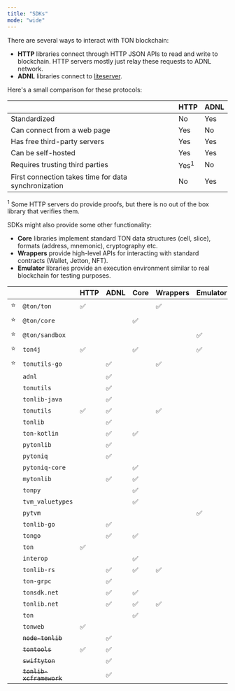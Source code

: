 ```yaml
---
title: "SDKs"
mode: "wide"
---
```


There are several ways to interact with TON blockchain:

- **HTTP** libraries connect through HTTP JSON APIs to read and write to blockchain. HTTP servers mostly just relay these requests to ADNL network.
- **ADNL** libraries connect to [liteserver](/pending/participate/nodes/liteserver-node).

Here's a small comparison for these protocols:

|                                                      | HTTP | ADNL |
|------------------------------------------------------|------|------|
| Standardized                                         | No   | Yes  |
| Can connect from a web page                          | Yes  | No   |
| Has free third-party servers                         | Yes  | Yes  |
| Can be self-hosted                                   | Yes  | Yes  |
| Requires trusting third parties                      | Yes<sup>1</sup> | No   |
| First connection takes time for data synchronization | No   | Yes  |

<sup>1</sup> Some HTTP servers do provide proofs, but there is no out of the box library that verifies them.

SDKs might also provide some other functionality:

- **Core** libraries implement standard TON data structures (cell, slice), formats (address, mnemonic), cryptography etc.
- **Wrappers** provide high-level APIs for interacting with standard contracts (Wallet, Jetton, NFT).
- **Emulator** libraries provide an execution environment similar to real blockchain for testing purposes.

|   |                        | HTTP | ADNL | Core | Wrappers | Emulator | Language   |                                                                  |                                                                                    |                                    |
|---|------------------------|------|------|------|----------|----------|------------|------------------------------------------------------------------|------------------------------------------------------------------------------------|------------------------------------|
| ⭐ | `@ton/ton`               | ✅    |      |      | ✅        |          | TypeScript | [Code](https://github.com/ton-org/ton)                           |                                                                                    |  [Chat](https://t.me/tondev_eng)   |
| ⭐ | `@ton/core`              |      |      | ✅    |          |          | TypeScript | [Code](https://github.com/ton-org/ton-core)                      | [Docs](https://ton-org.github.io/ton-core/)                                        |                                    |
| ⭐ | `@ton/sandbox`           |      |      |      |          | ✅        | TypeScript | [Code](https://github.com/ton-org/sandbox)                       |                                                                                    |                                    |
| ⭐ | `ton4j`                  | ✅    |      | ✅    |          | ✅        | Java       | [Code](https://github.com/neodix42/ton4j)                        |                                                                                    |  [Chat](https://t.me/ton4java)     |
| ⭐ | `tonutils-go`            |      | ✅    |      | ✅        |          | Go         | [Code](https://github.com/xssnick/tonutils-go)                   |                                                                                    |  [Chat](https://t.me/tonutils)     |
|   | `adnl`                   |      | ✅    |      |          |          | TypeScript | [Code](https://github.com/tonkite/adnl)                          |                                                                                    |                                    |
|   | `tonutils`               |      | ✅    |      |          |          | TypeScript | [Code](https://github.com/thekiba/tonutils)                      |                                                                                    |                                    |
|   | `tonlib-java`            |      | ✅    |      |          |          | Java       | [Code](https://github.com/ton-blockchain/tonlib-java)            |                                                                                    |                                    |
|   | `tonutils`               | ✅    | ✅    |      | ✅        |          | Python     | [Code](https://github.com/nessshon/tonutils)                     | [Docs](https://tonutils.ness.su/)                                                  |  [Chat](https://t.me/pythonnton)   |
|   | `tonlib`                 |      | ✅    |      |          |          | C++        | [Code](https://github.com/ton-blockchain/ton/tree/master/tonlib) | [Docs](https://github.com/ton-blockchain/ton/tree/master/example/cpp)              |                                    |
|   | `ton-kotlin`             |      | ✅    | ✅    |          |          | Kotlin     | [Code](https://github.com/ton-community/ton-kotlin)              | [Docs](https://github.com/ton-blockchain/ton-kotlin/wiki/TON-Kotlin-documentation) |                                    |
|   | `pytonlib`               |      | ✅    |      |          |          | Python     | [Code](https://github.com/toncenter/pytonlib)                    |                                                                                    |                                    |
|   | `pytoniq`                |      | ✅    |      |          |          | Python     | [Code](https://github.com/yungwine/pytoniq)                      | [Docs](https://yungwine.gitbook.io/pytoniq-doc/)                                   | [Chat](https://t.me/pythonnton)    |
|   | `pytoniq-core`           |      |      | ✅    |          |          | Python     | [Code](https://github.com/yungwine/pytoniq-core)                 | [Docs](https://yungwine.gitbook.io/pytoniq-doc/)                                   | [Chat](https://t.me/pythonnton)    |
|   | `mytonlib`               |      | ✅    | ✅    |          |          | Python     | [Code](https://github.com/igroman787/mytonlib)                   |                                                                                    |                                    |
|   | `tonpy`                  |      |      | ✅    |          |          | Python     | [Code](https://github.com/disintar/tonpy)                        | [Docs](https://tonpy.dton.io/)                                                     |                                    |
|   | `tvm_valuetypes`         |      |      | ✅    |          |          | Python     | [Code](https://github.com/toncenter/tvm_valuetypes)              |                                                                                    |                                    |
|   | `pytvm`                  |      |      |      |          | ✅        | Python     | [Code](https://github.com/yungwine/pytvm)                        |                                                                                    |                                    |
|   | `tonlib-go`              |      | ✅    |      |          |          | Go         | [Code](https://github.com/ton-blockchain/tonlib-go)              |                                                                                    |                                    |
|   | `tongo`                  |      | ✅    | ✅    |          |          | Go         | [Code](https://github.com/tonkeeper/tongo)                       |                                                                                    |                                    |
|   | `ton`                    | ✅    |      |      |          |          | PHP        | [Code](https://github.com/olifanton/ton)                         |                                                                                    |                                    |
|   | `interop`                |      |      | ✅    |          |          | PHP        | [Code](https://github.com/olifanton/interop)                     |                                                                                    |                                    |
|   | `tonlib-rs`              |      | ✅    | ✅    | ✅        |          | Rust       | [Code](https://github.com/ston-fi/tonlib-rs)                     |                                                                                    |                                    |
|   | `ton-grpc`               |      | ✅    |      |          |          | Rust       | [Code](https://github.com/getgems-io/ton-grpc)                   |                                                                                    |                                    |
|   | `tonsdk.net`             |      | ✅    | ✅    |          |          | C#         | [Code](https://github.com/continuation-team/TonSdk.NET)          |                                                                                    | [Chat](https://t.me/cont_team/104) |
|   | `tonlib.net`             |      | ✅    | ✅    | ✅        |          | C#         | [Code](https://github.com/justdmitry/TonLib.NET)                 |                                                                                    |                                    |
|   | `ton`                    |      |      | ✅    |          |          | Elixir     | [Code](https://github.com/ayrat555/ton)                          |                                                                                    |                                    |
|   | `tonweb`                 | ✅    |      |      |          |          | JavaScript | [Code](https://github.com/toncenter/tonweb)                      |                                                                                    |                                    |
|   | ~~`node-tonlib`~~        |      | ✅    |      |          |          | JavaScript | [Code](https://github.com/labraburn/node-tonlib)                 |                                                                                    |                                    |
|   | ~~`tontools`~~           | ✅    | ✅    |      |          |          | Python     | [Code](https://github.com/yungwine/TonTools)                     |                                                                                    |                                    |
|   | ~~`swiftyton`~~          |      | ✅    |      |          |          | Swift      | [Code](https://github.com/labraburn/SwiftyTON)                   |                                                                                    |                                    |
|   | ~~`tonlib-xcframework`~~ |      | ✅    |      |          |          | Swift      | [Code](https://github.com/labraburn/tonlib-xcframework)          |                                                                                    |                                    |
